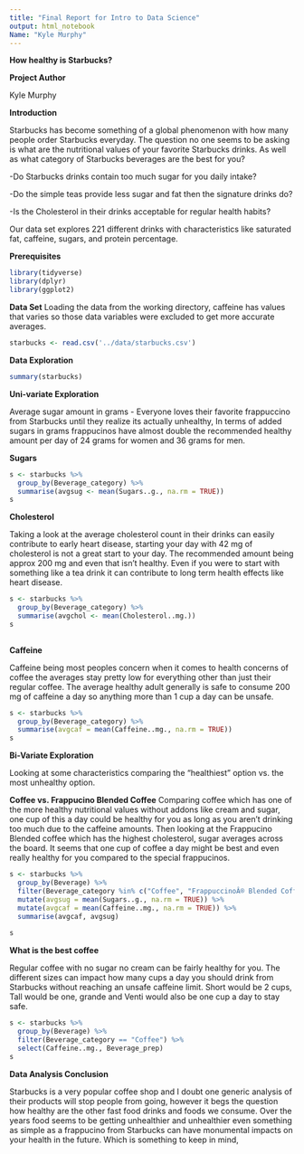 ```yaml
---
title: "Final Report for Intro to Data Science"
output: html_notebook
Name: "Kyle Murphy"
---
```


**How healthy is Starbucks?**

**Project Author**

Kyle Murphy

**Introduction**

Starbucks has become something of a global phenomenon with how many people order Starbucks everyday. The question no one seems to be asking is what are the nutritional values of your favorite Starbucks drinks. As well as what category of Starbucks beverages are the best for you?

-Do Starbucks drinks contain too much sugar for you daily intake?

-Do the simple teas provide less sugar and fat then the signature drinks do?

-Is the Cholesterol in their drinks acceptable for regular health habits?

Our data set explores 221 different drinks with characteristics like saturated fat, caffeine, sugars, and protein percentage.

**Prerequisites**

```r
library(tidyverse)
library(dplyr)
library(ggplot2)

```

**Data Set**
Loading the data from the working directory, caffeine has values that varies so those data variables were excluded to get more accurate averages.
```r
starbucks <- read.csv('../data/starbucks.csv')
```

**Data Exploration**
```r
summary(starbucks)
```



**Uni-variate Exploration**

Average sugar amount in grams - Everyone loves their favorite frappuccino from Starbucks until they realize its actually unhealthy, In terms of added sugars in grams frappucinos have almost double the recommended healthy amount per day of 24 grams for women and 36 grams for men.

**Sugars**
```r
s <- starbucks %>%
  group_by(Beverage_category) %>%
  summarise(avgsug <- mean(Sugars..g., na.rm = TRUE))
s
```
**Cholesterol**

Taking a look at the average cholesterol count in their drinks can easily contribute to early heart disease, starting your day with 42 mg of cholesterol is not a great start to your day. The recommended amount being approx 200 mg and even that isn't healthy. Even if you were to start with something like a tea drink it can contribute to long term health effects like heart disease.

```r
s <- starbucks %>%
  group_by(Beverage_category) %>%
  summarise(avgchol <- mean(Cholesterol..mg.))
s
  
```

**Caffeine**

Caffeine being most peoples concern when it comes to health concerns of coffee the averages stay pretty low for everything other than just their regular coffee. The average healthy adult generally is safe to consume 200 mg of caffeine a day so anything more than 1 cup a day can be unsafe. 
```r
s <- starbucks %>%
  group_by(Beverage_category) %>%
  summarise(avgcaf = mean(Caffeine..mg., na.rm = TRUE))
s
```

**Bi-Variate Exploration**

Looking at some characteristics comparing the "healthiest" option vs. the most unhealthy option.

**Coffee vs. Frappucino Blended Coffee**
Comparing coffee which has one of the more healthy nutritional values without addons like cream and sugar, one cup of this a day could be healthy for you as long as you aren't drinking too much due to the caffeine amounts. Then looking at the Frappucino Blended coffee which has the highest cholesterol, sugar averages across the board. It seems that one cup of coffee a day might be best and even really healthy for you compared to the special frappucinos. 

```r
s <- starbucks %>%
  group_by(Beverage) %>%
  filter(Beverage_category %in% c("Coffee", "FrappuccinoÂ® Blended Coffee")) %>%
  mutate(avgsug = mean(Sugars..g., na.rm = TRUE)) %>%
  mutate(avgcaf = mean(Caffeine..mg., na.rm = TRUE)) %>%
  summarise(avgcaf, avgsug)
  
s
```

**What is the best coffee**

Regular coffee with no sugar no cream can be fairly healthy for you. The different sizes can impact how many cups a day you should drink from Starbucks without reaching an unsafe caffeine limit. Short would be 2 cups, Tall would be one, grande and Venti would also be one cup a day to stay safe.
```r
s <- starbucks %>%
  group_by(Beverage) %>%
  filter(Beverage_category == "Coffee") %>%
  select(Caffeine..mg., Beverage_prep) 
s
```


**Data Analysis Conclusion**

Starbucks is a very popular coffee shop and I doubt one generic analysis of their products will stop people from going, however it begs the question how healthy are the other fast food drinks and foods we consume. Over the years food seems to be getting unhealthier and unhealthier even something as simple as a frappucino from Starbucks can have monumental impacts on your health in the future. Which is something to keep in mind, 


